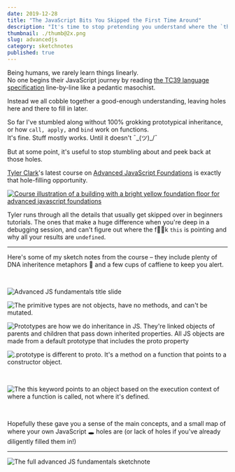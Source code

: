 ```yaml
---
date: 2019-12-28
title: "The JavaScript Bits You Skipped the First Time Around"
description: "It's time to stop pretending you understand where the `this` keyword is pointing 👉👆👈👇🤷‍♀️ ?"
thumbnail: ./thumb@2x.png
slug: advancedjs
category: sketchnotes
published: true
---
```



<SketchesContainer>

Being humans, we rarely learn things linearly.  
No one begins their JavaScript journey by reading [the TC39 language specification](https://www.ecma-international.org/ecma-262/5.1/) line-by-line like a pedantic masochist.

Instead we all cobble together a good-enough understanding, leaving holes here and there to fill in later.

So far I've stumbled along without 100% grokking prototypical inheritance, or how `call, apply,` and `bind` work on functions.  
It's fine. Stuff mostly works. Until it doesn't  ¯\_(ツ)_/¯

But at some point, it's useful to stop stumbling about and  peek back at those holes.

[Tyler Clark](https://twitter.com/iamtylerwclark)'s latest course on [Advanced JavaScript Foundations](https://egghead.io/courses/advanced-javascript-foundations?af=54fd64) is exactly that hole-filling opportunity.

<a target="_blank" href="https://egghead.io/courses/advanced-javascript-foundations?af=54fd64">

<img alt="Course illustration of a building with a bright yellow foundation floor for advanced javascript foundations" style="max-width: 100%" src="https://og-image-egghead-course.now.sh/advanced-javascript-foundations" />

 </a>

Tyler runs through all the details that usually get skipped over in beginners tutorials.  The ones that make a huge difference when you're deep in a debugging session, and can't figure out where the f🍪🍩k `this` is pointing and why all your results are `undefined`.

<hr />

Here's some of my sketch notes from the course – they include plenty of DNA inheritence metaphors 🧬 and a few cups of caffiene to keep you alert.

<br />

![Advanced JS fundamentals title slide](./AdvancedJS_1@2x.png)

![The primitive types are not objects, have no methods, and can't be mutated.](./AdvancedJS_2@2x.png)

![Prototypes are how we do inheritance in JS. They're linked objects of parents and children that pass down inherited properties. All JS objects are made from a default prototype that includes the __proto__ property](./AdvancedJS_3@2x.png)

![.prototype is different to __proto__. It's a method on a function that points to a constructor object.](./AdvancedJS_5.png)

<br />

![The this keyword points to an object based on the execution context of where a function is called, not where it's defined.](./AdvancedJS_4@2x.png)

<br />

Hopefully these gave you a sense of the main concepts, and a small map of where your own JavaScript 🕳 holes are (or lack of holes if you've already diligently filled them in!) 

---

<FullSketchnote coursename="Advanced JavaScript Fundamentals" courselink="https://egghead.io/courses/advanced-javascript-foundations?af=54fd64">

![The full advanced JS fundamentals sketchnote](./AdvancedJS--small.png)

</FullSketchnote>

</SketchesContainer>